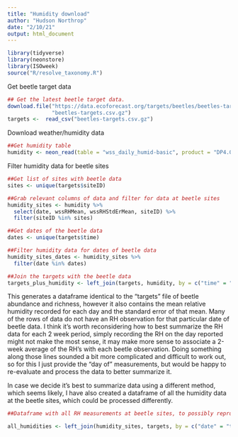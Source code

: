 ```yaml
---
title: "Humidity download"
author: "Hudson Northrop"
date: "2/10/21"
output: html_document
---
```


```r
library(tidyverse)
library(neonstore)
library(ISOweek)
source("R/resolve_taxonomy.R")
```


Get beetle target data
```r
## Get the latest beetle target data.  
download.file("https://data.ecoforecast.org/targets/beetles/beetles-targets.csv.gz",
              "beetles-targets.csv.gz")
targets <-  read_csv("beetles-targets.csv.gz")
```

Download weather/humidity data
```r
##Get humidity table
humidity <- neon_read(table = "wss_daily_humid-basic", product = "DP4.00001.001")

```
Filter humidity data for beetle sites
```r
##Get list of sites with beetle data
sites <- unique(targets$siteID)

##Grab relevant columns of data and filter for data at beetle sites
humidity_sites <- humidity %>%
  select(date, wssRHMean, wssRHStdErMean, siteID) %>%
  filter(siteID %in% sites)

##Get dates of the beetle data
dates <- unique(targets$time)

##Filter humidity data for dates of beetle data
humidity_sites_dates <- humidity_sites %>%
  filter(date %in% dates) 

##Join the targets with the beetle data
targets_plus_humidity <- left_join(targets, humidity, by = c("time" = "date", "siteID" = "siteID"))
```
This generates a dataframe identical to the "targets" file of beetle abundance and richness, however it also contains the mean relative humidity recorded for each day and the standard error of that mean. Many of the rows of data do not have an RH observation for that particular date of beetle data. I think it's worth reconsidering how to best summarize the RH data for each 2 week period, simply recording the RH on the day reported might not make the most sense, it may make more sense to associate a 2-week average of the RH's with each beetle observation. Doing something along those lines sounded a bit more complicated and difficult to work out, so for this I just provide the "day of" measurements, but would be happy to re-evaluate and process the data to better summarize it.


In case we decide it's best to summarize data using a different method, which seems likely, I have also created a dataframe of all the humidity data at the beetle sites, which could be processed differently.
```r
##Dataframe with all RH measurements at beetle sites, to possibly reprocess later

all_humidities <- left_join(humidity_sites, targets, by = c("date" = "time", "siteID" = "siteID"))
```


